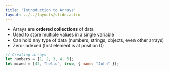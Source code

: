 ```yaml
---
title: 'Introduction to Arrays'
layout: ../../layouts/slide.astro
---
```


- Arrays are **ordered collections** of data
- Used to store multiple values in a single variable
- Can hold any type of data (numbers, strings, objects, even other arrays)
- Zero-indexed (first element is at position 0)

```javascript
// Creating arrays
let numbers = [1, 2, 3, 4, 5];
let mixed = [42, "hello", true, { name: "John" }];
```